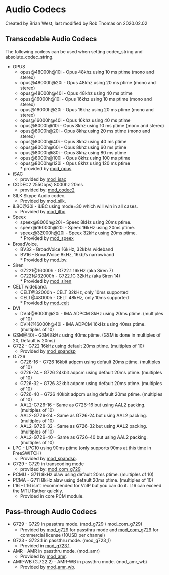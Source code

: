 
# Audio Codecs 

 Created by  Brian West, last modified by  Rob Thomas on 2020.02.02

## Transcodable Audio Codecs

The following codecs can be used when setting codec\_string and absolute\_codec\_string.

* OPUS  
   * opus@48000h@10i - Opus 48khz using 10 ms ptime (mono and stereo)  
   * opus@48000h@20i - Opus 48khz using 20 ms ptime (mono and stereo)  
   * opus@48000h@40i - Opus 48khz using 40 ms ptime  
   * opus@16000h@10i - Opus 16khz using 10 ms ptime (mono and stereo)  
   * opus@16000h@20i - Opus 16khz using 20 ms ptime (mono and stereo)  
   * opus@16000h@40i - Opus 16khz using 40 ms ptime  
   * opus@8000h@10i - Opus 8khz using 10 ms ptime (mono and stereo)  
   * opus@8000h@20i - Opus 8khz using 20 ms ptime (mono and stereo)  
   * opus@8000h@40i - Opus 8khz using 40 ms ptime  
   * opus@8000h@60i - Opus 8khz using 60 ms ptime  
   * opus@8000h@80i - Opus 8khz using 80 ms ptime  
   * opus@8000h@100i - Opus 8khz using 100 ms ptime  
   * opus@8000h@120i - Opus 8khz using 120 ms ptime  
         * provided by [mod\_opus](../Modules/mod_opus_6586850.mdx#about)
* iSAC  
   * provided by [mod\_isac](../Modules/mod_isac_6586969.mdx#about)
* CODEC2 2550bps) 8000hz 20ms  
   * provided by: [mod\_codec2](../Modules/mod_codec2_6587354.mdx#about)
* SILK Skype Audio codec.  
   * Provided by mod\_silk.
* iLBC@30i - iLBC using mode=30 which will win in all cases.  
   * Provided by [mod\_ilbc](../Modules/mod_iLBC_3375542.mdx#about)
* Speex  
   * speex@8000h@20i - Speex 8kHz using 20ms ptime.  
   * speex@16000h@20i - Speex 16kHz using 20ms ptime.  
   * speex@32000h@20i - Speex 32kHz using 20ms ptime.  
         * Provided by [mod\_speex](../Modules/mod_speex_6587480.mdx#about)
* BroadVoice.  
   * BV32 - BroadVoice 16kHz, 32kb/s wideband  
   * BV16 - BroadVoice 8kHz, 16kb/s narrowband  
         * Provided by mod\_bv.
* Siren  
   * G7221@16000h - G722.1 16kHz (aka Siren 7)  
   * G7221@32000h - G722.1C 32kHz (aka Siren 14)  
         * Provided by [mod\_siren](../Modules/mod_siren_3965524.mdx#test)
* CELT wideband.  
   * CELT@32000h - CELT 32kHz, only 10ms supported  
   * CELT@48000h - CELT 48kHz, only 10ms supported  
         * Provided by [mod\_celt](../Modules/mod_celt_3964992.mdx#test)
* DVI  
   * DVI4@8000h@20i - IMA ADPCM 8kHz using 20ms ptime. (multiples of 10)  
   * DVI4@16000h@40i - IMA ADPCM 16kHz using 40ms ptime. (multiples of 10)
* GSM@40i - GSM 8kHz using 40ms ptime. (GSM is done in multiples of 20, Default is 20ms)
* G722 - G722 16kHz using default 20ms ptime. (multiples of 10)  
   * Provided by [mod\_spandsp](../Modules/mod_spandsp_6587021.mdx#--)
* G.726  
   * G726-16 - G726 16kbit adpcm using default 20ms ptime. (multiples of 10)  
   * G726-24 - G726 24kbit adpcm using default 20ms ptime. (multiples of 10)  
   * G726-32 - G726 32kbit adpcm using default 20ms ptime. (multiples of 10)  
   * G726-40 - G726 40kbit adpcm using default 20ms ptime. (multiples of 10)  
   * AAL2-G726-16 - Same as G726-16 but using AAL2 packing. (multiples of 10)  
   * AAL2-G726-24 - Same as G726-24 but using AAL2 packing. (multiples of 10)  
   * AAL2-G726-32 - Same as G726-32 but using AAL2 packing. (multiples of 10)  
   * AAL2-G726-40 - Same as G726-40 but using AAL2 packing. (multiples of 10)
* LPC - LPC10 using 90ms ptime (only supports 90ms at this time in FreeSWITCH)  
   * Provided by [mod\_spandsp](../Modules/mod_spandsp_6587021.mdx#--).
* G729 - G729 in transcoding mode  
   * provided by: [mod\_com\_g729](../Modules/mod_g729_3375549.mdx#about)
* PCMU - G711 8kHz ulaw using default 20ms ptime. (multiples of 10)
* PCMA - G711 8kHz alaw using default 20ms ptime. (multiples of 10)
* L16 - L16 isn't recommended for VoIP but you can do it. L16 can exceed the MTU Rather quickly.  
   * Provided in core PCM module.

## Pass-through Audio Codecs

* G729 - G729 in passthru mode. (mod\_g729 / mod\_com\_g729)  
   * Provided by [mod\_g729](../Modules/mod_g729_3375549.mdx#about) for passthru mode and [mod\_com\_g729](../Modules/mod_com_g729_1049284.mdx#about) for commercial license (10USD per channel)
* G723 - G723.1 in passthru mode. (mod\_g723\_1)  
   * Provided in [mod\_g723.1](../Modules/mod_g723_1_3375594.mdx#about).
* AMR - AMR in passthru mode. (mod\_amr)  
   * Provided by [mod\_amr](../Modules/mod_amr_3964984.mdx#about).
* AMR-WB (G.722.2) - AMR-WB in passthru mode. (mod\_amr\_wb)  
   * Provided by [mod\_amr\_wb](../Modules/mod_amr_wb_3964987.mdx#about).

##   

  

